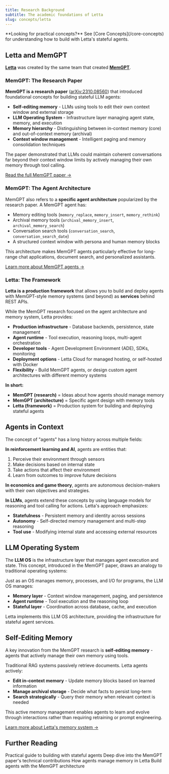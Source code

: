 ```yaml
---
title: Research Background
subtitle: The academic foundations of Letta
slug: concepts/letta
---
```


<Info>
**Looking for practical concepts?** See [Core Concepts](/core-concepts) for understanding how to build with Letta's stateful agents.
</Info>

## Letta and MemGPT

**[Letta](https://letta.com)** was created by the same team that created **[MemGPT](https://research.memgpt.ai)**.

### MemGPT: The Research Paper

**MemGPT is a research paper** ([arXiv:2310.08560](https://arxiv.org/abs/2310.08560)) that introduced foundational concepts for building stateful LLM agents:

- **Self-editing memory** - LLMs using tools to edit their own context window and external storage
- **LLM Operating System** - Infrastructure layer managing agent state, memory, and execution
- **Memory hierarchy** - Distinguishing between in-context memory (core) and out-of-context memory (archival)
- **Context window management** - Intelligent paging and memory consolidation techniques

The paper demonstrated that LLMs could maintain coherent conversations far beyond their context window limits by actively managing their own memory through tool calling.

[Read the full MemGPT paper →](https://arxiv.org/abs/2310.08560)

### MemGPT: The Agent Architecture

MemGPT also refers to a **specific agent architecture** popularized by the research paper. A MemGPT agent has:
- Memory editing tools (`memory_replace`, `memory_insert`, `memory_rethink`)
- Archival memory tools (`archival_memory_insert`, `archival_memory_search`)
- Conversation search tools (`conversation_search`, `conversation_search_date`)
- A structured context window with persona and human memory blocks

This architecture makes MemGPT agents particularly effective for long-range chat applications, document search, and personalized assistants.

[Learn more about MemGPT agents →](/guides/agents/memgpt-agents)

### Letta: The Framework

**Letta is a production framework** that allows you to build and deploy agents with MemGPT-style memory systems (and beyond) as **services** behind REST APIs.

While the MemGPT research focused on the agent architecture and memory system, Letta provides:
- **Production infrastructure** - Database backends, persistence, state management
- **Agent runtime** - Tool execution, reasoning loops, multi-agent orchestration
- **Developer tools** - Agent Development Environment (ADE), SDKs, monitoring
- **Deployment options** - Letta Cloud for managed hosting, or self-hosted with Docker
- **Flexibility** - Build MemGPT agents, or design custom agent architectures with different memory systems

**In short:**
- **MemGPT (research)** = Ideas about how agents should manage memory
- **MemGPT (architecture)** = Specific agent design with memory tools
- **Letta (framework)** = Production system for building and deploying stateful agents

## Agents in Context

The concept of "agents" has a long history across multiple fields:

**In reinforcement learning and AI**, agents are entities that:
1. Perceive their environment through sensors
2. Make decisions based on internal state
3. Take actions that affect their environment
4. Learn from outcomes to improve future decisions

**In economics and game theory**, agents are autonomous decision-makers with their own objectives and strategies.

**In LLMs**, agents extend these concepts by using language models for reasoning and tool calling for actions. Letta's approach emphasizes:
- **Statefulness** - Persistent memory and identity across sessions
- **Autonomy** - Self-directed memory management and multi-step reasoning
- **Tool use** - Modifying internal state and accessing external resources

## LLM Operating System

The **LLM OS** is the infrastructure layer that manages agent execution and state. This concept, introduced in the MemGPT paper, draws an analogy to traditional operating systems:

Just as an OS manages memory, processes, and I/O for programs, the LLM OS manages:
- **Memory layer** - Context window management, paging, and persistence
- **Agent runtime** - Tool execution and the reasoning loop
- **Stateful layer** - Coordination across database, cache, and execution

Letta implements this LLM OS architecture, providing the infrastructure for stateful agent services.

## Self-Editing Memory

A key innovation from the MemGPT research is **self-editing memory** - agents that actively manage their own memory using tools.

Traditional RAG systems passively retrieve documents. Letta agents actively:
- **Edit in-context memory** - Update memory blocks based on learned information
- **Manage archival storage** - Decide what facts to persist long-term
- **Search strategically** - Query their memory when relevant context is needed

This active memory management enables agents to learn and evolve through interactions rather than requiring retraining or prompt engineering.

[Learn more about Letta's memory system →](/guides/agents/memory)

## Further Reading

<CardGroup cols={2}>
  <Card
    title="Core Concepts"
    href="/core-concepts"
  >
    Practical guide to building with stateful agents
  </Card>
  <Card
    title="MemGPT Research Details"
    href="/concepts/memgpt"
  >
    Deep dive into the MemGPT paper's technical contributions
  </Card>
  <Card
    title="Agent Memory System"
    href="/guides/agents/memory"
  >
    How agents manage memory in Letta
  </Card>
  <Card
    title="MemGPT Agents"
    href="/guides/agents/memgpt-agents"
  >
    Build agents with the MemGPT architecture
  </Card>
</CardGroup>
